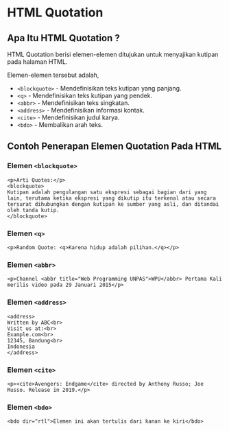 # HTML Quotation
## Apa Itu HTML Quotation ?

HTML Quotation berisi elemen-elemen ditujukan untuk menyajikan kutipan pada halaman HTML.

Elemen-elemen tersebut adalah,

- `<blockquote>` - Mendefinisikan teks kutipan yang panjang.
- `<q>` - Mendefinisikan teks kutipan yang pendek.
- `<abbr>` - Mendefinisikan teks singkatan.
- `<address>` - Mendefinisikan informasi kontak.
- `<cite>` - Mendefinisikan judul karya.
- `<bdo>` - Membalikan arah teks.

## Contoh Penerapan Elemen Quotation Pada HTML
### Elemen `<blockquote>`
```
<p>Arti Quotes:</p>
<blockquote>
Kutipan adalah pengulangan satu ekspresi sebagai bagian dari yang lain, terutama ketika ekspresi yang dikutip itu terkenal atau secara tersurat dihubungkan dengan kutipan ke sumber yang asli, dan ditandai oleh tanda kutip.
</blockquote>
```
### Elemen `<q>`
```
<p>Random Quote: <q>Karena hidup adalah pilihan.</q></p>
```
### Elemen `<abbr>`
```
<p>Channel <abbr title="Web Programming UNPAS">WPU</abbr> Pertama Kali merilis video pada 29 Januari 2015</p>
```
### Elemen `<address>`
 ```
<address>
Written by ABC<br>
Visit us at:<br>
Example.com<br>
12345, Bandung<br>
Indonesia
</address>
```
### Elemen `<cite>`
```
<p><cite>Avengers: Endgame</cite> directed by Anthony Russo; Joe Russo. Release in 2019.</p>
```
### Elemen `<bdo>`
```
<bdo dir="rtl">Elemen ini akan tertulis dari kanan ke kiri</bdo>
```
